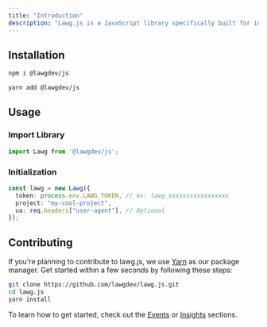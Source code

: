 ```yaml
---
title: "Introduction"
description: "Lawg.js is a JavaScript library specifically built for interacting with lawg's API asynchronously."
---
```


## Installation

<CodeGroup>

```bash npm
npm i @lawgdev/js
```

```bash yarn
yarn add @lawgdev/js
```

</CodeGroup>

## Usage

### Import Library

```ts
import Lawg from '@lawgdev/js';
```

### Initialization

```ts
const lawg = new Lawg({
  token: process.env.LAWG_TOKEN, // ex: lawg_xxxxxxxxxxxxxxxxx
  project: "my-cool-project",
  ua: req.headers["user-agent"], // Optional
});
```

## Contributing

If you're planning to contribute to lawg.js, we use [Yarn](https://yarnpkg.com/) as our package manager.
Get started within a few seconds by following these steps:

```sh
git clone https://github.com/lawgdev/lawg.js.git
cd lawg.js
yarn install
```

To learn how to get started, check out the [Events](/sdks/lawgjs/events) or [Insights](/sdks/lawgjs/insights) sections.
